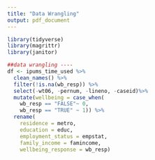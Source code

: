 ```yaml
---
title: "Data Wrangling"
output: pdf_document
---
```


```r
library(tidyverse)
library(magrittr)
library(janitor)
```

```r
##data wrangling ----
df <- ipums_time_used %>% 
  clean_names() %>%
  filter(!is.na(wb_resp)) %>%
  select(-wt06, -pernum, -lineno, -caseid)%>%
  mutate(wellbeing = case_when(
    wb_resp == "FALSE"~ 0, 
    wb_resp == "TRUE" ~ 1)) %>% 
  rename(
    residence = metro, 
    education = educ, 
    employment_status = empstat,
    family_income = famincome, 
    wellbeing_response = wb_resp) 
```


